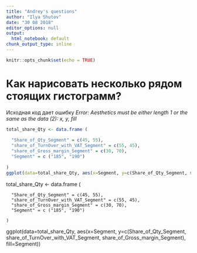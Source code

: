 ```yaml
---
title: "Andrey's questions"
author: "Ilya Shutov"
date: "30 08 2018"
editor_options: null
output:
  html_notebook: default
chunk_output_type: inline
---
```


```r
knitr::opts_chunk$set(echo = TRUE)
```

# Как нарисовать несколько рядом стоящих гистограмм?
Исходная код дает ошибку _Error: Aesthetics must be either length 1 or the same as the data (2): x, y, fill_
```r
total_share_Qty <- data.frame (
  
  "Share_of_Qty_Segment" = c(45, 55),
  "share_of_TurnOver_with_VAT_Segment" = c(55, 45),
  "share_of_Gross_margin_Segment" = c(30, 70),
  "Segment" = c ("185", "190")
  
)
ggplot(data=total_share_Qty, aes(x=Segment, y=c(Share_of_Qty_Segment, share_of_TurnOver_with_VAT_Segment, share_of_Gross_margin_Segment), fill=Segment))
```

  total_share_Qty <- data.frame (
      
      "Share_of_Qty_Segment" = c(45, 55),
      "share_of_TurnOver_with_VAT_Segment" = c(55, 45),
      "share_of_Gross_margin_Segment" = c(30, 70),
      "Segment" = c ("185", "190")
      
    )
 ggplot(data=total_share_Qty, aes(x=Segment, y=c(Share_of_Qty_Segment, share_of_TurnOver_with_VAT_Segment, share_of_Gross_margin_Segment), fill=Segment))
 
```r

```


